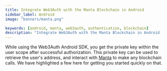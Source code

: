 ```yaml
---
title: Integrate Web3Auth with the Manta Blockchain in Android
sidebar_label: Android
image: "banners/manta.png"

keywords: [android, manta, web3auth, authentication, blockchain]
description: "Integrate Web3Auth with the Manta Blockchain in Android | Documentation - Web3Auth"
---
```



<SEO
  title="Integrate Web3Auth with the Manta Blockchain in Android"
  description="Integrate Web3Auth with the Manta Blockchain in Android | Documentation - Web3Auth"
  image="https://web3auth.io/docs/banners/manta.png"
  slug="/connect-blockchain/evm/manta/android"
/>

While using the Web3Auth Android SDK, you get the private key within the user scope after successful
authorization. This private key can be used to retrieve the user's address, and interact with
[Manta](https://manta.network/) to make any blockchain calls. We have highlighted a few here for
getting you started quickly on that.

<EVMInteraction />
